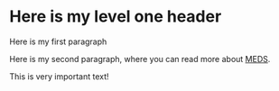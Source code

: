 # Here is my level one header

Here is my first paragraph

Here is my second paragraph, where you can read more about [MEDS](https://bren.ucsb.edu/masters-programs/master-environmental-data-science).

This is very important text!
